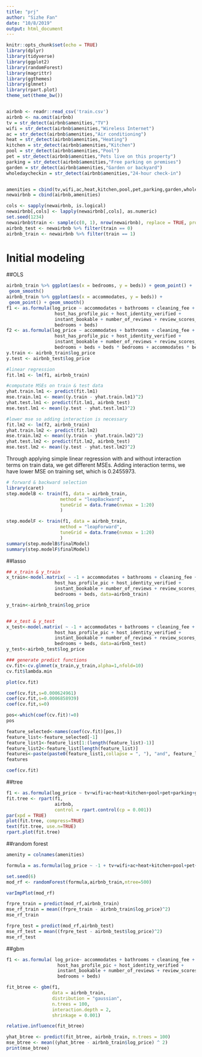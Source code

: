 ```yaml
---
title: "prj"
author: "Sizhe Fan"
date: "10/8/2019"
output: html_document
---
```


```r
knitr::opts_chunk$set(echo = TRUE)
library(dplyr)
library(tidyverse)
library(ggplot2)
library(randomForest)
library(magrittr)
library(ggthemes)
library(glmnet)
library(rpart.plot)
theme_set(theme_bw())


airbnb <- readr::read_csv('train.csv')
airbnb <- na.omit(airbnb)
tv = str_detect(airbnb$amenities,"TV")
wifi = str_detect(airbnb$amenities,"Wireless Internet")
ac = str_detect(airbnb$amenities,"Air conditioning")
heat = str_detect(airbnb$amenities,"Heating")
kitchen = str_detect(airbnb$amenities,"Kitchen")
pool = str_detect(airbnb$amenities,"Pool")
pet = str_detect(airbnb$amenities,"Pets live on this property")
parking = str_detect(airbnb$amenities,"Free parking on premises")
garden = str_detect(airbnb$amenities,"Garden or backyard")
wholedaycheckin = str_detect(airbnb$amenities,"24-hour check-in")


amenities = cbind(tv,wifi,ac,heat,kitchen,pool,pet,parking,garden,wholedaycheckin)
newairbnb = cbind(airbnb,amenities)

cols <- sapply(newairbnb, is.logical)
newairbnb[,cols] <- lapply(newairbnb[,cols], as.numeric)
set.seed(1234)
newairbnb$train <- sample(c(0, 1), nrow(newairbnb), replace = TRUE, prob = c(.3, .7))
airbnb_test <- newairbnb %>% filter(train == 0)
airbnb_train <- newairbnb %>% filter(train == 1)
```



# Initial modeling

##OLS

```r
airbnb_train %>% ggplot(aes(x = bedrooms, y = beds)) + geom_point() +
 geom_smooth()
airbnb_train %>% ggplot(aes(x = accommodates, y = beds)) +
 geom_point() + geom_smooth()
f1 <- as.formula(log_price ~ accommodates + bathrooms + cleaning_fee +
                  host_has_profile_pic + host_identity_verified +
                  instant_bookable + number_of_reviews + review_scores_rating +
                  bedrooms + beds)
f2 <- as.formula(log_price ~ accommodates + bathrooms + cleaning_fee +
                  host_has_profile_pic + host_identity_verified +
                  instant_bookable + number_of_reviews + review_scores_rating +
                  bedrooms + beds + beds * bedrooms + accommodates * beds)
y.train <- airbnb_train$log_price
y.test <- airbnb_test$log_price

#linear regression
fit.lm1 <- lm(f1, airbnb_train)

#computate MSEs on train & test data
yhat.train.lm1 <- predict(fit.lm1)
mse.train.lm1 <- mean((y.train - yhat.train.lm1)^2)
yhat.test.lm1 <- predict(fit.lm1, airbnb_test)
mse.test.lm1 <- mean((y.test - yhat.test.lm1)^2)

#lower mse so adding interaction is necessary
fit.lm2 <- lm(f2, airbnb_train)
yhat.train.lm2 <- predict(fit.lm2)
mse.train.lm2 <- mean((y.train - yhat.train.lm2)^2)
yhat.test.lm2 <- predict(fit.lm2, airbnb_test)
mse.test.lm2 <- mean((y.test - yhat.test.lm2)^2)
```
Through applying simple linear regression with and without interaction terms on train data, we get different MSEs. Adding interaction terms, we have lower MSE on training set, which is 0.2455973.

```r
# forward & backward selection
library(caret)
step.modelB <- train(f1, data = airbnb_train,
                    method = "leapBackward",  
                    tuneGrid = data.frame(nvmax = 1:20)
                    )

step.modelF <- train(f1, data = airbnb_train,
                    method = "leapForward", 
                    tuneGrid = data.frame(nvmax = 1:20)
                    )
summary(step.modelB$finalModel)
summary(step.modelF$finalModel)
```



##lasso
```r

## x_train & y_train 
x_train<-model.matrix( ~ -1 + accommodates + bathrooms + cleaning_fee +
                  host_has_profile_pic + host_identity_verified +
                  instant_bookable + number_of_reviews + review_scores_rating +
                  bedrooms + beds, data=airbnb_train)

y_train<-airbnb_train$log_price


## x_test & y_test 
x_test<-model.matrix( ~ -1 + accommodates + bathrooms + cleaning_fee +
                  host_has_profile_pic + host_identity_verified +
                  instant_bookable + number_of_reviews + review_scores_rating +
                  bedrooms + beds, data=airbnb_test)
y_test<-airbnb_test$log_price

### generate predict functions 
cv.fit<-cv.glmnet(x_train,y_train,alpha=1,nfold=10)
cv.fit$lambda.min

plot(cv.fit)

coef(cv.fit,s=0.000624961)
coef(cv.fit,s=0.0006858939)
coef(cv.fit,s=0)

pos<-which(coef(cv.fit)!=0)
pos

feature_selected<-names(coef(cv.fit)[pos,])
feature_list<-feature_selected[-1]
feature_list1<-feature_list[1:(length(feature_list)-1)]
feature_list2<-feature_list[length(feature_list)]
features<-paste(paste0(feature_list1,collapse = ", "), "and", feature_list2)
features

coef(cv.fit)
```


##tree

```r
f1 <- as.formula(log_price ~ tv+wifi+ac+heat+kitchen+pool+pet+parking+garden+wholedaycheckin + accommodates + cleaning_fee + host_has_profile_pic + host_identity_verified +instant_bookable + number_of_reviews +bedrooms)
fit.tree <- rpart(f1,
                  airbnb,
                  control = rpart.control(cp = 0.001))
par(xpd = TRUE)
plot(fit.tree, compress=TRUE)
text(fit.tree, use.n=TRUE)
rpart.plot(fit.tree)
```




##random forest
```r
amenity = colnames(amenities)

formula = as.formula(log_price ~ -1 + tv+wifi+ac+heat+kitchen+pool+pet+parking+garden+wholedaycheckin + accommodates + bathrooms + cleaning_fee + host_has_profile_pic + host_identity_verified +instant_bookable + number_of_reviews + review_scores_rating +bedrooms + beds,airbnb_train)

set.seed(6)
mod_rf <- randomForest(formula,airbnb_train,ntree=500)

varImpPlot(mod_rf)

frpre_train = predict(mod_rf,airbnb_train)
mse_rf_train = mean((frpre_train - airbnb_train$log_price)^2)
mse_rf_train

frpre_test = predict(mod_rf,airbnb_test)
mse_rf_test = mean((frpre_test - airbnb_test$log_price)^2)
mse_rf_test
```

##gbm
```r
f1 <- as.formula( log_price~ accommodates + bathrooms + cleaning_fee +
                   host_has_profile_pic + host_identity_verified +
                   instant_bookable + number_of_reviews + review_scores_rating +
                   bedrooms + beds)

fit_btree <- gbm(f1,
                 data = airbnb_train,
                 distribution = "gaussian",
                 n.trees = 100,
                 interaction.depth = 2,
                 shrinkage = 0.001)

relative.influence(fit_btree)

yhat_btree <- predict(fit_btree, airbnb_train, n.trees = 100)
mse_btree <- mean((yhat_btree - airbnb_train$log_price) ^ 2)
print(mse_btree)

```

